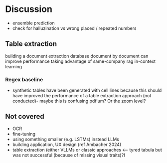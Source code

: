 # Discussion
\ChapFrame

* ensemble prediction
* check for halluzination vs wrong placed / repeated numbers

## Table extraction

building a document extraction database document by document can improve performance taking advantage of same-company rag in-context learning

### Regex baseline

* synthetic tables have been generated with cell lines because this should have improved the performance of a table extraction approach (not conducted)- maybe this is confusing pdfium? Or the zoom level?

## Not covered

* OCR
* fine-tuning
* using something smaller (e.g. LSTMs) instead LLMs
* building application, UX design (ref Ambacher 2024)
* table extraction (either VLLMs or classic approaches <-- tyred tabula but was not successful (because of missing visual traits)?)